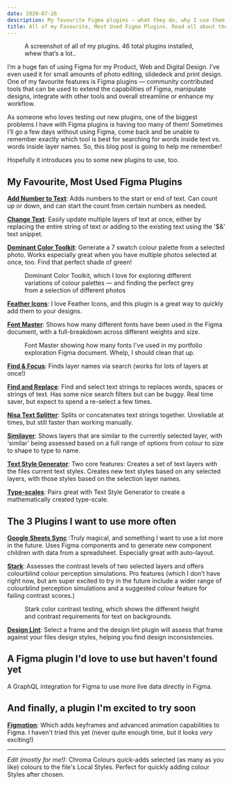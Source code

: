 ```yaml
---
date: 2020-07-26
description: My favourite Figma plugins — what they do, why I use them, and how you can incorporate them into your workflow. Plus a few I haven't used much but am very excited to try soon.
title: All of my Favourite, Most Used Figma Plugins. Read all about them and get Plugged in!
---
```



<figure>

<CustomLazyImage
alt="A screenshot of all of my plugins. 46 total plugins installed, whew that’s a lot."
src="https://res.cloudinary.com/jasontcrabtree/image/upload/v1595800216/Portfolio-2020/installed-plugins.png"
/>

<figcaption>A screenshot of all of my plugins. 46 total plugins installed, whew that’s a lot..</figcaption>

</figure>

I’m a huge fan of using Figma for my Product, Web and Digital Design. I’ve even used it for small amounts of photo editing, slidedeck and print design. One of my favourite features is Figma plugins — community contributed tools that can be used to extend the capabilities of Figma, manipulate designs, integrate with other tools and overall streamline or enhance my workflow.

As someone who loves testing out new plugins, one of the biggest problems I have with Figma plugins is having too many of them! Sometimes I’ll go a few days without using Figma, come back and be unable to remember exactly which tool is best for searching for words inside text vs. words inside layer names. So, this blog post is going to help me remember!

Hopefully it introduces you to some new plugins to use, too.

## My Favourite, Most Used Figma Plugins

**[Add Number to Text](https://www.figma.com/community/plugin/738791203005929386/Add-numbers-to-texts)**: Adds numbers to the start or end of text. Can count up or down, and can start the count from certain numbers as needed.

**[Change Text](https://www.figma.com/community/plugin/735148445325474400/Change-Text)**: Easily update multiple layers of text at once, either by replacing the entire string of text or adding to the existing text using the '$&’ text snippet.

**[Dominant Color Toolkit](https://www.figma.com/community/plugin/744725347356614754/Dominant-Color-Toolkit-%F0%9F%8E%A8)**: Generate a 7 swatch colour palette from a selected photo. Works especially great when you have multiple photos selected at once, too. Find that perfect shade of green!

<figure>

<CustomLazyImage
alt="Dominant Color Toolkit, which I love for exploring different variations of colour palettes — and finding the perfect grey from a selection of different photos"
src="https://res.cloudinary.com/jasontcrabtree/image/upload/v1595802101/Portfolio-2020/dominant-color-palette.png"
/>

<figcaption>Dominant Color Toolkit, which I love for exploring different variations of colour palettes — and finding the perfect grey from a selection of different photos</figcaption>

</figure>

**[Feather Icons](https://www.figma.com/community/plugin/744047966581015514)**: I love Feather Icons, and this plugin is a great way to quickly add them to your designs.

**[Font Master](https://www.figma.com/community/plugin/781086314747849337)**: Shows how many different fonts have been used in the Figma document, with a full-breakdown across different weights and size.

<figure>

<CustomLazyImage
alt="Font Master showing how many fonts I've used in my portfolio exploration Figma document. Whelp, I should clean that up."
src="https://res.cloudinary.com/jasontcrabtree/image/upload/v1595802101/Portfolio-2020/font-master.png"
/>

<figcaption>Font Master showing how many fonts I've used in my portfolio exploration Figma document. Whelp, I should clean that up.</figcaption>
</figure>

**[Find & Focus](https://www.figma.com/community/plugin/739978920241977182)**: Finds layer names via search (works for lots of layers at once!)

**[Find and Replace](https://www.figma.com/community/plugin/735072959812183643)**: Find and select text strings to replaces words, spaces or strings of text. Has some nice search filters but can be buggy. Real time saver, but expect to spend a re-select a few times.

**[Nisa Text Splitter](https://www.figma.com/community/plugin/739048247603902878)**: Splits or concatenates text strings together. Unreliable at times, but still faster than working manually.

**[Similayer](https://www.figma.com/community/plugin/735733267883397781)**: Shows layers that are similar to the currently selected layer, with ‘similar’ being assessed based on a full range of options from colour to size to shape to type to name.

**[Text Style Generator](https://www.figma.com/community/plugin/759472336242530542)**: Two core features: Creates a set of text layers with the files current text styles. Creates new text styles based on any selected layers, with those styles based on the selection layer names.

**[Type-scales](https://www.figma.com/community/plugin/739825414752646970)**: Pairs great with Text Style Generator to create a mathematically created type-scale.

<BlogPostInlineNewsletterSignup/>

## The 3 Plugins I want to use more often

**[Google Sheets Sync](https://www.figma.com/community/plugin/735770583268406934)** :Truly magical, and something I want to use a lot more in the future. Uses Figma components and to generate new component children with data from a spreadsheet. Especially great with auto-layout.

**[Stark](https://www.figma.com/community/plugin/732603254453395948)**: Assesses the contrast levels of two selected layers and offers colourblind colour perception simulations. Pro features (which I don’t have right now, but am super excited to try in the future include a wider range of colourblind perception simulations and a suggested colour feature for failing contrast scores.)

<figure>

<CustomLazyImage
alt="Stark color contrast testing, which shows the different height and contrast requirements for text on backgrounds."
src="https://res.cloudinary.com/jasontcrabtree/image/upload/v1595802101/Portfolio-2020/stark-color-contrast.png"
/>

<figcaption>Stark color contrast testing, which shows the different height and contrast requirements for text on backgrounds.</figcaption>
</figure>

**[Design Lint](https://www.figma.com/community/plugin/801195587640428208)**: Select a frame and the design lint plugin will assess that frame against your files design styles, helping you find design inconsistencies.

## A Figma plugin I'd love to use but haven't found yet

A GraphQL integration for Figma to use more live data directly in Figma.

## And finally, a plugin I'm excited to try soon

**[Figmotion](https://www.figma.com/community/plugin/733025261168520714)**: Which adds keyframes and advanced animation capabilities to Figma. I haven't tried this yet (never quite enough time, but it looks *very* exciting!)

<hr/>

*Edit (mostly for me!):*
Chroma Colours quick-adds selected (as many as you like) colours to the file's Local Styles. Perfect for quickly adding colour Styles after chosen.
